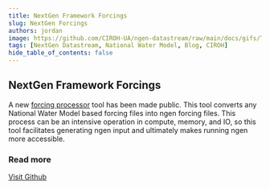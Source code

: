 ```yaml
---
title: NextGen Framework Forcings
slug: NextGen Forcings
authors: jordan
image: https://github.com/CIROH-UA/ngen-datastream/raw/main/docs/gifs/T2D_2_TMP_2maboveground_cali.gif
tags: [NextGen Datastream, National Water Model, Blog, CIROH]
hide_table_of_contents: false
---
```


## NextGen Framework Forcings

A new [forcing processor](https://github.com/CIROH-UA/ngen-datastream/tree/main/forcingprocessor) tool has been made public. This tool converts any National Water Model based forcing files into ngen forcing files. This process can be an intensive operation in compute, memory, and IO, so this tool facilitates generating ngen input and ultimately makes running ngen more accessible.

<!-- truncate -->

### Read more

[Visit Github](https://github.com/CIROH-UA/ngen-datastream/tree/main/forcingprocessor)